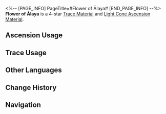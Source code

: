 <%-- [PAGE_INFO]
PageTitle=#Flower of Ālaya#
[END_PAGE_INFO] --%>
{{Item Infobox
|id          = 110253
|image       = Item Flower of Ālaya.png{{subst:void|<!--$UPLOAD:<<SpriteOutput/ItemFigures/110253.png>-<Item Flower of Ālaya.png>-<Item Icons>>-->}}
|type        = Trace Material
|type2       = Light Cone Ascension Material
|invCategory = Upgrade Materials
|rarity      = 4
|effect      = 
|description = This is another form for life to exist and a substance that the universe cannot forget. Used to level up Traces significantly for {{Color|h|Remembrance}} characters.
|source1     = [[Calyx (Crimson): Bud of Remembrance (undefined)]]
|source2     = [[Omni-Synthesizer]] &mdash; Material Synthesis
|source3     = [[Omni-Synthesizer]] &mdash; Material Exchange
}}
{{Description|It matures. It becomes a web that constrains history, a blossom from the past. Life is its flower bed or its pistil. If you become the pistil, then you remember the universe and the universe remembers you. You are memory. <br /><br />''"Memory is the true form of all things, thus there is no creation or annihilation in the Anāśrava pure land."''}}
'''Flower of Ālaya''' is a 4-star [[Trace Material]] and [[Light Cone Ascension Material]].

==Ascension Usage==
{{Ascension Usage}}

==Trace Usage==
{{Trace Usage}}

==Other Languages==
{{Other Languages
|en   = Flower of Ālaya
|zhs  = 阿赖耶华
|zht  = 阿賴耶華
|ja   = アラヤの花
|ko   = 아뢰야 꽃
|es   = Alayawah
|fr   = Fleur d'Ālaya
|ru   = Бутон сознания
|th   = Flower of Ālaya
|vi   = Alayawah
|de   = Alayawah
|id   = Flower of Ālaya
|pt   = Flor de Ālaya
}}

==Change History==
{{Change History|3.0}}

==Navigation==
{{Upgrade Material Navbox}}
